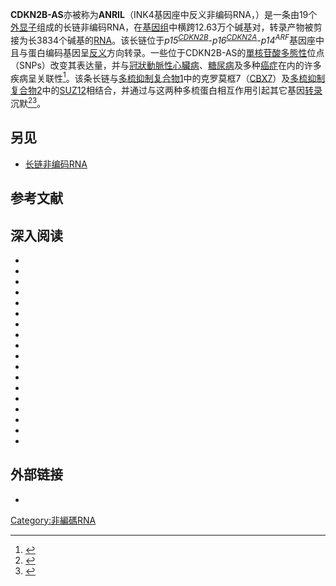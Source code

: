 {{PBB|geneid=100048912}}
{{Infobox rfam
| Name = CDKN2B反义RNA 1内含子保守区
| image = CDKN2B-AS_secondary_structure.jpg
| width = 
| caption = CDKN2B-AS的预测[[二级结构|二级结构]]与[[序列保守性|序列保守性]]
| Symbol = CDKN2B-AS
| AltSymbols = ANRIL
| Rfam = RF01909
| miRBase = 
| miRBase_family = 
| RNA_type = [[Gene|Gene]]; 
| Tax_domain = [[Eukaryota|Eukaryota]];
| GO = {{GO|0006342}} {{GO|0005515}} 
| SO = {{SO|0001463}} 
| CAS_number = 
| EntrezGene = 
| HGNCid = 
| OMIM = 
| PDB = 
| RefSeq = 
| Chromosome = 
| Arm = 
| Band = 
| LocusSupplementaryData = 
}}
'''CDKN2B-AS'''亦被称为'''ANRIL'''（INK4基因座中反义非编码RNA，{{lang-en|'''a'''ntisense '''n'''on-coding '''R'''NA in the '''I'''NK4 '''l'''ocus}}）是一条由19个[[外显子|外显子]]组成的长链非编码RNA，在[[基因组|基因组]]中横跨12.63万个碱基对，转录产物被剪接为长3834个碱基的[[RNA|RNA]]。该长链位于''p15<sup>[[CDKN2B|CDKN2B]]</sup>''-''p16<sup>[[P16_(gene)|CDKN2A]]</sup>''-''p14<sup>ARF</sup>''基因座中且与蛋白编码基因呈[[反义|反义]]方向转录。一些位于CDKN2B-AS的[[單核苷酸多態性|單核苷酸多態性]]位点（SNPs）改变其表达量，并与[[冠狀動脈性心臟病|冠狀動脈性心臟病]]、[[糖尿病|糖尿病]]及多种[[癌症|癌症]]在内的许多疾病呈关联性<ref name="pmid20386740">{{cite journal |author=Cunnington MS, Santibanez Koref M, Mayosi BM, Burn J, Keavney B |title=Chromosome 9p21 SNPs Associated with Multiple Disease Phenotypes Correlate with ANRIL Expression |journal=PLoS Genet. |volume=6 |issue=4 |pages=e1000899 |year=2010 |pmid=20386740 |pmc=2851566 |doi=10.1371/journal.pgen.1000899 |url= |editor1-last=Gibson |editor1-first=Greg}}</ref>。该条长链与[[PRC1|多梳抑制复合物1]]中的克罗莫框7（[[CBX7|CBX7]]）及[[PRC2|多梳抑制复合物2]]中的[[SUZ12|SUZ12]]相结合，并通过与这两种多梳蛋白相互作用引起其它基因[[转录|转录]]沉默<ref name="pmid20541999">{{cite journal |author=Yap KL, Li S, Muñoz-Cabello AM, ''et al.'' |title=Molecular interplay of the noncoding RNA ANRIL and methylated histone H3 lysine 27 by polycomb CBX7 in transcriptional silencing of INK4a |journal=Mol. Cell |volume=38 |issue=5 |pages=662–74 |date=June 2010 |pmid=20541999 |doi=10.1016/j.molcel.2010.03.021 |url= |pmc=2886305}}</ref><ref name="pmid21151178">{{cite journal |author=Kotake Y, Nakagawa T, Kitagawa K, ''et al.'' |title=Long non-coding RNA ANRIL is required for the PRC2 recruitment to and silencing of p15(INK4B) tumor suppressor gene |journal=Oncogene |volume= 30|issue= 16|pages= 1956–1962|date=December 2010 |pmid=21151178 |doi=10.1038/onc.2010.568 |url=}}</ref>。

== 另见 ==
* [[长链非编码RNA|长链非编码RNA]]

== 参考文献 ==
{{reflist | 2}}

== 深入阅读 ==
{{refbegin | 2}}
*{{cite journal|last=Mußotter|first=T|coauthors=Kluwe, L; Högel, J; Nguyen, R; Cooper, DN; Mautner, VF; Kehrer-Sawatzki, H|title=Non-coding RNA ANRIL and the number of plexiform neurofibromas in patients with NF1 microdeletions.|journal=BMC medical genetics|date=Oct 26, 2012|volume=13|pages=98|pmid=23101500|doi=10.1186/1471-2350-13-98|pmc=3500256}}
*{{cite journal  |author=McPherson R, Pertsemlidis A, Kavaslar N, ''et al.'' |title=A common allele on chromosome 9 associated with coronary heart disease |journal=Science |volume=316 |issue= 5830 |pages= 1488–91 |year= 2007 |pmid= 17478681 |doi= 10.1126/science.1142447 |pmc=2711874}}
*{{cite journal  |author=Folkersen L, Kyriakou T, Goel A, ''et al.'' |title=Relationship between CAD risk genotype in the chromosome 9p21 locus and gene expression. Identification of eight new ANRIL splice variants |journal=PLoS ONE |volume=4 |issue= 11 |pages= e7677 |year= 2009 |pmid= 19888323 |doi= 10.1371/journal.pone.0007677  |editor1-last=Reitsma  |editor1-first=Pieter H.  |pmc=2765615 }}
*{{cite journal  |author=Uno S, Zembutsu H, Hirasawa A, ''et al.'' |title=A genome-wide association study identifies genetic variants in the CDKN2BAS locus associated with endometriosis in Japanese |journal=Nat. Genet. |volume=42 |issue= 8 |pages= 707–10 |year= 2010 |pmid= 20601957 |doi= 10.1038/ng.612 }}
*{{cite journal  |author=Wrensch M, Jenkins RB, Chang JS, ''et al.'' |title=Variants in the CDKN2B and RTEL1 regions are associated with high-grade glioma susceptibility |journal=Nat. Genet. |volume=41 |issue= 8 |pages= 905–8 |year= 2009 |pmid= 19578366 |doi= 10.1038/ng.408  |pmc=2923561 }}
*{{cite journal  |author=Gretarsdottir S, Baas AF, Thorleifsson G, ''et al.'' |title=Genome-wide association study identifies a sequence variant within the DAB2IP gene conferring susceptibility to abdominal aortic aneurysm |journal=Nat. Genet. |volume=42 |issue= 8 |pages= 692–7 |year= 2010 |pmid= 20622881 |doi= 10.1038/ng.622 }}
*{{cite journal  |author=Bilguvar K, Yasuno K, NiemelÃ¤ M, ''et al.'' |title=Susceptibility loci for intracranial aneurysm in European and Japanese populations |journal=Nat. Genet. |volume=40 |issue= 12 |pages= 1472–7 |year= 2008 |pmid= 18997786 |doi= 10.1038/ng.240  |pmc=2682433 }}
*{{cite journal  |author=Sato K, Nakagawa H, Tajima A, ''et al.'' |title=ANRIL is implicated in the regulation of nucleus and potential transcriptional target of E2F1 |journal=Oncol. Rep. |volume=24 |issue= 3 |pages= 701–7 |year= 2010 |pmid= 20664976 |doi=  }}
*{{cite journal  |author=Yasuno K, Bilguvar K, Bijlenga P, ''et al.'' |title=Genome-wide association study of intracranial aneurysm identifies three new risk loci |journal=Nat. Genet. |volume=42 |issue= 5 |pages= 420–5 |year= 2010 |pmid= 20364137 |doi= 10.1038/ng.563  |pmc=2861730 }}
*{{cite journal  |author=Broadbent HM, Peden JF, Lorkowski S, ''et al.'' |title=Susceptibility to coronary artery disease and diabetes is encoded by distinct, tightly linked SNPs in the ANRIL locus on chromosome 9p |journal=Hum. Mol. Genet. |volume=17 |issue= 6 |pages= 806–14 |year= 2008 |pmid= 18048406 |doi= 10.1093/hmg/ddm352 }}
*{{cite journal  |author=Hashikata H, Liu W, Inoue K, ''et al.'' |title=Confirmation of an association of single-nucleotide polymorphism rs1333040 on 9p21 with familial and sporadic intracranial aneurysms in Japanese patients |url=https://archive.org/details/sim_stroke_2010-06_41_6/page/1138 |journal=Stroke |volume=41 |issue= 6 |pages= 1138–44 |year= 2010 |pmid= 20395613 |doi= 10.1161/STROKEAHA.109.576694 }}
*{{cite journal  |author=Helgadottir A, Thorleifsson G, Manolescu A, ''et al.'' |title=A common variant on chromosome 9p21 affects the risk of myocardial infarction |journal=Science |volume=316 |issue= 5830 |pages= 1491–3 |year= 2007 |pmid= 17478679 |doi= 10.1126/science.1142842 }}
*{{cite journal  |author=Yang XR, Liang X, Pfeiffer RM, ''et al.'' |title=Associations of 9p21 variants with cutaneous malignant melanoma, nevi, and pigmentation phenotypes in melanoma-prone families with and without CDKN2A mutations |journal=Fam. Cancer |volume=9 |issue= 4 |pages= 625–33 |year= 2010 |pmid= 20574843 |doi= 10.1007/s10689-010-9356-3 }}
*{{cite journal  |author=Shete S, Hosking FJ, Robertson LB, ''et al.'' |title=Genome-wide association study identifies five susceptibility loci for glioma |journal=Nat. Genet. |volume=41 |issue= 8 |pages= 899–904 |year= 2009 |pmid= 19578367 |doi= 10.1038/ng.407 }}
*{{cite journal  |author=Kathiresan S, Voight BF, ''et al.'' |title=Genome-wide association of early-onset myocardial infarction with single nucleotide polymorphisms and copy number variants |journal=Nat. Genet. |volume=41 |issue= 3 |pages= 334–41 |year= 2009 |pmid= 19198609 |doi= 10.1038/ng.327 |pmc=2681011}}
*{{cite journal  |author=Bei JX, Li Y, Jia WH, ''et al.'' |title=A genome-wide association study of nasopharyngeal carcinoma identifies three new susceptibility loci |journal=Nat. Genet. |volume=42 |issue= 7 |pages= 599–603 |year= 2010 |pmid= 20512145 |doi= 10.1038/ng.601 }}
*{{cite journal  |author=Turnbull C, Ahmed S, Morrison J, ''et al.'' |title=Genome-wide association study identifies five new breast cancer susceptibility loci |journal=Nat. Genet. |volume=42 |issue= 6 |pages= 504–7 |year= 2010 |pmid= 20453838 |doi= 10.1038/ng.586 }}
*{{cite journal  |author=Schaefer AS, Richter GM, Groessner-Schreiber B, ''et al.'' |title=Identification of a shared genetic susceptibility locus for coronary heart disease and periodontitis |journal=PLoS Genet. |volume=5 |issue= 2 |pages= e1000378 |year= 2009 |pmid= 19214202 |doi= 10.1371/journal.pgen.1000378  |editor1-last=Marchini  |editor1-first=Jonathan  |pmc=2632758 }}
{{refend}}

== 外部链接 ==
* {{Rfam|id=RF01909|name=CDKN2B antisense RNA 1 intronic conserved region}}

[[Category:非編碼RNA|Category:非編碼RNA]]